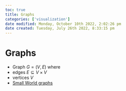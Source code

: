 ```yaml
---
toc: true
title: Graphs
categories: ['visualization']
date modified: Monday, October 10th 2022, 2:02:26 pm
date created: Tuesday, July 26th 2022, 8:33:15 pm
---
```


# Graphs
- Graph $G= (V,E)$ where
- edges $E \subseteq V \times V$
- vertices $V$
- [Small World graphs](Small%20World%20graphs.qmd)



